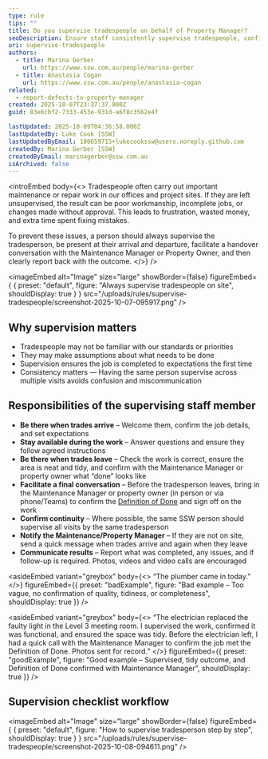 ```yaml
---
type: rule
tips: ""
title: Do you supervise tradespeople on behalf of Property Manager?
seoDescription: Ensure staff consistently supervise tradespeople, confirm work quality and tidiness, facilitate conversations with the Maintenance Manager or Property Owner to agree on the Definition of Done.
uri: supervise-tradespeople
authors:
  - title: Marina Gerber
    url: https://www.ssw.com.au/people/marina-gerber
  - title: Anastasia Cogan
    url: https://www.ssw.com.au/people/anastasia-cogan
related:
  - report-defects-to-property-manager
created: 2025-10-07T23:37:37.000Z
guid: 83e6cbf2-7333-453e-931d-a6f8c3562e4f

lastUpdated: 2025-10-09T04:36:58.000Z
lastUpdatedBy: Luke Cook [SSW]
lastUpdatedByEmail: 100659715+lukecookssw@users.noreply.github.com
createdBy: Marina Gerber [SSW]
createdByEmail: marinagerber@ssw.com.au
isArchived: false
---
```


<introEmbed
  body={<>
Tradespeople often carry out important maintenance or repair work in our offices and project sites. If they are left unsupervised, the result can be poor workmanship, incomplete jobs, or changes made without approval. This leads to frustration, wasted money, and extra time spent fixing mistakes.

To prevent these issues, a person should always supervise the tradesperson, be present at their arrival and departure, facilitate a handover conversation with the Maintenance Manager or Property Owner, and then clearly report back with the outcome.
  </>}
/>

<imageEmbed
  alt="Image"
  size="large"
  showBorder={false}
  figureEmbed={ {
    preset: "default",
    figure: "Always supervise tradespeople on site",
    shouldDisplay: true
  } }
  src="/uploads/rules/supervise-tradespeople/screenshot-2025-10-07-095917.png"
/>


## Why supervision matters

* Tradespeople may not be familiar with our standards or priorities
* They may make assumptions about what needs to be done
* Supervision ensures the job is completed to expectations the first time
* Consistency matters — Having the same person supervise across multiple visits avoids confusion and miscommunication

## Responsibilities of the supervising staff member

* **Be there when trades arrive** – Welcome them, confirm the job details, and set expectations
* **Stay available during the work** – Answer questions and ensure they follow agreed instructions
* **Be there when trades leave** – Check the work is correct, ensure the area is neat and tidy, and confirm with the Maintenance Manager or property owner what “done” looks like
* **Facilitate a final conversation** – Before the tradesperson leaves, bring in the Maintenance Manager or property owner (in person or via phone/Teams) to confirm the [Definition of Done](/definition-of-done) and sign off on the work
* **Confirm continuity** – Where possible, the same SSW person should supervise all visits by the same tradesperson
* **Notify the Maintenance/Property Manager** – If they are not on site, send a quick message when trades arrive and again when they leave
* **Communicate results** – Report what was completed, any issues, and if follow-up is required. Photos, videos and video calls are encouraged


<asideEmbed
  variant="greybox"
  body={<>
    “The plumber came in today.”
  </>}
  figureEmbed={{
    preset: "badExample",
    figure: "Bad example – Too vague, no confirmation of quality, tidiness, or completeness",
    shouldDisplay: true
  }}
/>



<asideEmbed
  variant="greybox"
  body={<>
    “The electrician replaced the faulty light in the Level 3 meeting room. I supervised the work, confirmed it was functional, and ensured the space was tidy.
Before the electrician left, I had a quick call with the Maintenance Manager to confirm the job met the Definition of Done. Photos sent for record.”
  </>}
  figureEmbed={{
    preset: "goodExample",
    figure: "Good example – Supervised, tidy outcome, and Definition of Done confirmed with Maintenance Manager",
    shouldDisplay: true
  }}
/>


## Supervision checklist workflow


<imageEmbed
  alt="Image"
  size="large"
  showBorder={false}
  figureEmbed={ {
    preset: "default",
    figure: "How to supervise tradesperson step by step",
    shouldDisplay: true
  } }
  src="/uploads/rules/supervise-tradespeople/screenshot-2025-10-08-094611.png"
/>
